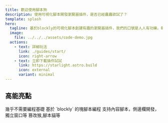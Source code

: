 ```yaml
---
title: 歡迎使用腳本狗
description: 使用可視化腳本開發瀏覽器插件，是否已經蠢蠢欲試了？
template: splash
hero:
  tagline: 基於blockly的可視化腳本創建有趣的瀏覽器插件，我們的口號是人人有功練，每個人都能開發自己的擴展應用。
  image:
    file: ../../../assets/code-demo.jpg
  actions:
    - text: 詳細玩法
      link: ./guides/start/
      icon: right-arrow
    - text: 立即下載插件試試
      link: https://starlight.astro.build
      icon: external
      variant: minimal
---
```



## 高能亮點

<CardGrid >
    <Card title="入門簡單" icon="open-book">
        幾乎不需要編程基礎
    </Card>
    <Card title="可視化腳本" icon="pencil">
        基於 `blockly` 的塊腳本編程
    </Card>
    <Card title="多種運行方式" icon="seti:happenings">
        支持內容腳本，側邊欄開發，獨立窗口等
    </Card>
    <Card title="兼容第三方用戶腳本" icon="external">
        篡改猴,腳本貓等
    </Card>
</CardGrid>

